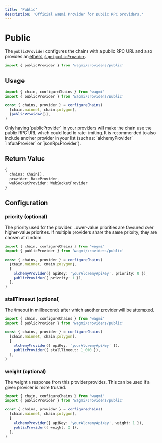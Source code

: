 ```yaml
---
title: 'Public'
description: 'Official wagmi Provider for public RPC providers.'
---
```



# Public

The `publicProvider` configures the chains with a public RPC URL and also provides an [ethers.js `getpublicProvider`](https://docs.ethers.io/v5/api/providers/#providers-getpublicProvider).

```ts
import { publicProvider } from 'wagmi/providers/public'
```

## Usage

```ts
import { chain, configureChains } from 'wagmi'
import { publicProvider } from 'wagmi/providers/public'

const { chains, provider } = configureChains(
  [chain.mainnet, chain.polygon],
  [publicProvider()],
)
```

<Callout type="warning">
  Only having `publicProvider` in your providers will make the chain use the
  public RPC URL which could lead to rate-limiting. It is recommended to also
  include another provider in your list (such as: `alchemyProvider`,
  `infuraProvider` or `jsonRpcProvider`).
</Callout>

## Return Value

```ts
{
  chains: Chain[],
  provider: BaseProvider,
  webSocketProvider: WebSocketProvider
}
```

## Configuration

### priority (optional)

The priority used for the provider. Lower-value priorities are favoured over higher-value priorities. If multiple providers share the same priority, they are chosen at random.

```ts {7-8}
import { chain, configureChains } from 'wagmi'
import { publicProvider } from 'wagmi/providers/public'

const { chains, provider } = configureChains(
  [chain.mainnet, chain.polygon],
  [
    alchemyProvider({ apiKey: 'yourAlchemyApiKey', priority: 0 }),
    publicProvider({ priority: 1 }),
  ],
)
```

### stallTimeout (optional)

The timeout in milliseconds after which another provider will be attempted.

```ts {8}
import { chain, configureChains } from 'wagmi'
import { publicProvider } from 'wagmi/providers/public'

const { chains, provider } = configureChains(
  [chain.mainnet, chain.polygon],
  [
    alchemyProvider({ apiKey: 'yourAlchemyApiKey' }),
    publicProvider({ stallTimeout: 1_000 }),
  ],
)
```

### weight (optional)

The weight a response from this provider provides. This can be used if a given provider is more trusted.

```ts {7-8}
import { chain, configureChains } from 'wagmi'
import { publicProvider } from 'wagmi/providers/public'

const { chains, provider } = configureChains(
  [chain.mainnet, chain.polygon],
  [
    alchemyProvider({ apiKey: 'yourAlchemyApiKey', weight: 1 }),
    publicProvider({ weight: 2 }),
  ],
)
```
